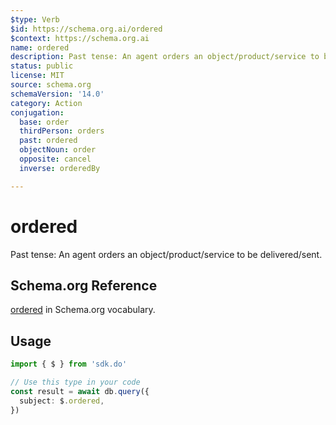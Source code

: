 ```yaml
---
$type: Verb
$id: https://schema.org.ai/ordered
$context: https://schema.org.ai
name: ordered
description: Past tense: An agent orders an object/product/service to be delivered/sent.
status: public
license: MIT
source: schema.org
schemaVersion: '14.0'
category: Action
conjugation:
  base: order
  thirdPerson: orders
  past: ordered
  objectNoun: order
  opposite: cancel
  inverse: orderedBy

---
```


# ordered

Past tense: An agent orders an object/product/service to be delivered/sent.

## Schema.org Reference

[ordered](https://schema.org/OrderAction) in Schema.org vocabulary.

## Usage

```typescript
import { $ } from 'sdk.do'

// Use this type in your code
const result = await db.query({
  subject: $.ordered,
})
```
